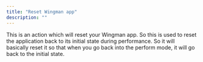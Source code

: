 ```yaml
---
title: "Reset Wingman app"
description: ""
---
```


This is an action which will reset your Wingman app. So this is used to reset the application back to its initial state during performance. So it will basically reset it so that when you go back into the perform mode, it will go back to the initial state.

